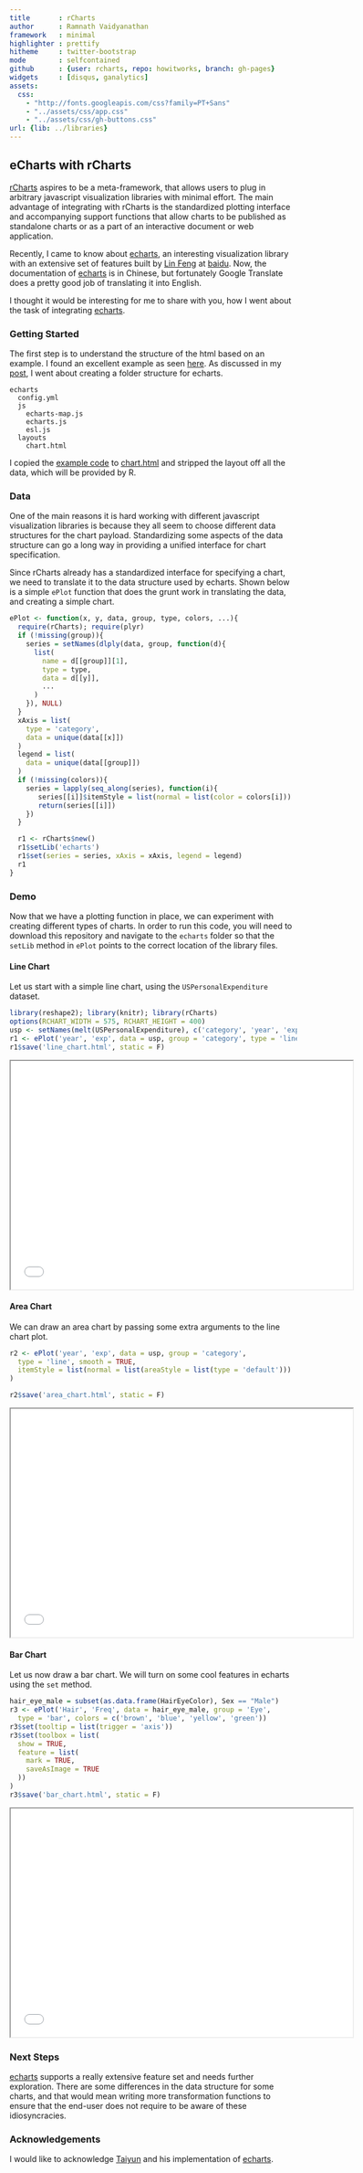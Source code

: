 ```yaml
---
title       : rCharts
author      : Ramnath Vaidyanathan
framework   : minimal
highlighter : prettify
hitheme     : twitter-bootstrap
mode        : selfcontained
github      : {user: rcharts, repo: howitworks, branch: gh-pages}
widgets     : [disqus, ganalytics]
assets:
  css: 
    - "http://fonts.googleapis.com/css?family=PT+Sans"
    - "../assets/css/app.css"
    - "../assets/css/gh-buttons.css"
url: {lib: ../libraries}
---
```


## eCharts with rCharts

<!-- AddThis Smart Layers BEGIN -->
<!-- Go to http://www.addthis.com/get/smart-layers to customize -->
<script type="text/javascript" src="//s7.addthis.com/js/300/addthis_widget.js#pubid=ra-4fdfcfd4773d48d3"></script>
<script type="text/javascript">
  addthis.layers({
    'theme' : 'transparent',
    'share' : {
      'position' : 'left',
      'numPreferredServices' : 5
    }   
  });
</script>
<!-- AddThis Smart Layers END -->

[rCharts](http://rcharts.io) aspires to be a meta-framework, that allows users to plug in arbitrary javascript visualization libraries with minimal effort. The main advantage of integrating with rCharts is the standardized plotting interface and accompanying support functions that allow charts to be published as standalone charts or as a part of an interactive document or web application.

Recently, I came to know about [echarts](http://ecomfe.github.io/echarts/), an interesting visualization library with an extensive set of features built by [Lin Feng](https://github.com/kener) at [baidu](http://www.baidu.com). Now, the documentation of [echarts](http://ecomfe.github.io/echarts/) is in Chinese, but fortunately Google Translate does a pretty good job of translating it into English.

I thought it would be interesting for me to share with you, how I went about the task of integrating [echarts](http://ecomfe.github.io/echarts/).

### Getting Started

The first step is to understand the structure of the html based on an example. I found an excellent example as seen [here](echarts/index.html). As discussed in my [post](http://rcharts.io/howitworks), I went about creating a folder structure for echarts.

```
echarts
  config.yml
  js
    echarts-map.js
    echarts.js
    esl.js
  layouts
    chart.html
```

I copied the [example code](echarts/index.html) to [chart.html](http://github.com/rcharts/howitworks/blob/gh-pages/echarts/echarts/layouts/chart.html) and stripped the layout off all the data, which will be provided by R.
    

### Data

One of the main reasons it is hard working with different javascript visualization libraries is because they all seem to choose different data structures for the chart payload. Standardizing some aspects of the data structure can go a long way in providing a unified interface for chart specification. 

Since rCharts already has a standardized interface for specifying a chart, we need to translate it to the data structure used by echarts. Shown below is a simple `ePlot` function that does the grunt work in translating the data, and creating a simple chart.



```r
ePlot <- function(x, y, data, group, type, colors, ...){
  require(rCharts); require(plyr)
  if (!missing(group)){
    series = setNames(dlply(data, group, function(d){
      list(
        name = d[[group]][1],
        type = type,
        data = d[[y]],
        ...
      )
    }), NULL) 
  }
  xAxis = list(
    type = 'category',
    data = unique(data[[x]])
  )
  legend = list(
    data = unique(data[[group]])
  )
  if (!missing(colors)){
    series = lapply(seq_along(series), function(i){
       series[[i]]$itemStyle = list(normal = list(color = colors[i]))
       return(series[[i]])
    })
  }

  r1 <- rCharts$new()
  r1$setLib('echarts')
  r1$set(series = series, xAxis = xAxis, legend = legend)
  r1
}
```


### Demo

Now that we have a plotting function in place, we can experiment with creating different types of charts. In order to run this code, you will need to download this repository and navigate to the `echarts` folder so that the `setLib` method in `ePlot` points to the correct location of the library files.

#### Line Chart

Let us start with a simple line chart, using the `USPersonalExpenditure` dataset.

```r
library(reshape2); library(knitr); library(rCharts)
options(RCHART_WIDTH = 575, RCHART_HEIGHT = 400)
usp <- setNames(melt(USPersonalExpenditure), c('category', 'year', 'exp'))
r1 <- ePlot('year', 'exp', data = usp, group = 'category', type = 'line')
r1$save('line_chart.html', static = F)
```

<iframe src='line_chart.html' seamless></iframe>

#### Area Chart

We can draw an area chart by passing some extra arguments to the line chart plot.

```r
r2 <- ePlot('year', 'exp', data = usp, group = 'category', 
  type = 'line', smooth = TRUE, 
  itemStyle = list(normal = list(areaStyle = list(type = 'default')))
)

r2$save('area_chart.html', static = F)
```

<iframe src='area_chart.html' seamless></iframe>


#### Bar Chart

Let us now draw a bar chart. We will turn on some cool features in echarts using the `set` method.

```r
hair_eye_male = subset(as.data.frame(HairEyeColor), Sex == "Male")
r3 <- ePlot('Hair', 'Freq', data = hair_eye_male, group = 'Eye', 
  type = 'bar', colors = c('brown', 'blue', 'yellow', 'green'))
r3$set(tooltip = list(trigger = 'axis'))
r3$set(toolbox = list(
  show = TRUE, 
  feature = list(
    mark = TRUE,
    saveAsImage = TRUE
  ))
)
r3$save('bar_chart.html', static = F)
```

<iframe src='bar_chart.html' seamless></iframe>


### Next Steps

[echarts](http://ecomfe.github.io/echarts/) supports a really extensive feature set and needs further exploration. There are some differences in the data structure for some charts, and that would mean writing more transformation functions to ensure that the end-user does not require to be aware of these idiosyncracies. 

### Acknowledgements

I would like to acknowledge [Taiyun](https://github.com/taiyun) and his implementation of [echarts](https://github.com/taiyun/recharts).

<div id='disqus_thread'></div>

<style>
iframe {
  height: 400px;
  width: 600px;
}
</style>





